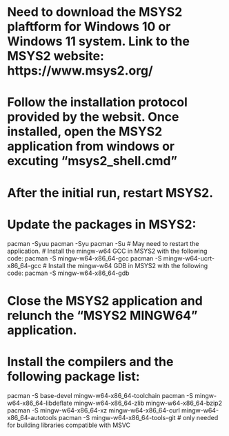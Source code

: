 # Need to download the MSYS2 plaftform for Windows 10 or Windows 11 system. Link to the MSYS2 website: https://www.msys2.org/
# Follow the installation protocol provided by the websit. Once installed, open the MSYS2 application from windows or excuting "msys2_shell.cmd"
# After the initial run, restart MSYS2.

# Update the packages in MSYS2:
  pacman -Syuu
  pacman -Syu
  pacman -Su
# May need to restart the application.
# Install the mingw-w64 GCC in MSYS2 with the following code:
  pacman -S mingw-w64-x86_64-gcc
  pacman -S mingw-w64-ucrt-x86_64-gcc
# Install the mingw-w64 GDB in MSYS2 with the following code:
  pacman -S mingw-w64-x86_64-gdb

# Close the MSYS2 application and relunch the "MSYS2 MINGW64" application.
# Install the compilers and the following package list:
  pacman -S base-devel mingw-w64-x86_64-toolchain
  pacman -S mingw-w64-x86_64-libdeflate mingw-w64-x86_64-zlib mingw-w64-x86_64-bzip2
  pacman -S mingw-w64-x86_64-xz mingw-w64-x86_64-curl mingw-w64-x86_64-autotools
  pacman -S mingw-w64-x86_64-tools-git # only needed for building libraries compatible with MSVC
